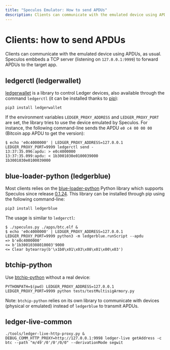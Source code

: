 ```yaml
---
title: "Speculos Emulator: How to send APDUs"
description: Clients can communicate with the emulated device using APDUs, as usual. Speculos embbeds a TCP server to forward APDUs to the target app.
---
```


# Clients: how to send APDUs

Clients can communicate with the emulated device using APDUs, as usual. Speculos
embbeds a TCP server (listening on `127.0.0.1:9999`) to forward APDUs to the
target app.

## ledgerctl (ledgerwallet)

[ledgerwallet](https://github.com/LedgerHQ/ledgerctl) is a library to control
Ledger devices, also available through the command `ledgerctl` (it can be
installed thanks to [pip](https://pypi.org/project/ledgerwallet/)):

```shell copy
pip3 install ledgerwallet
```

If the environment variables `LEDGER_PROXY_ADDRESS` and `LEDGER_PROXY_PORT` are
set, the library tries to use the device emulated by Speculos. For instance, the
following command-line sends the APDU `e0 c4 00 00 00` (Bitcoin app APDU to get
the version):

```shell copy
$ echo 'e0c4000000' | LEDGER_PROXY_ADDRESS=127.0.0.1 LEDGER_PROXY_PORT=9999 ledgerctl send -
13:37:35.096:apdu: > e0c4000000
13:37:35.099:apdu: < 1b3001030e0100039000
1b3001030e0100039000
```

## blue-loader-python (ledgerblue)

Most clients relies on the
[blue-loader-python](https://github.com/LedgerHQ/blue-loader-python/) Python
library which supports Speculos since release
[0.1.24](https://pypi.org/project/ledgerblue/0.1.24/). This library can be
installed through pip using the following command-line:

```shell copy
pip3 install ledgerblue
```

The usage is similar to `ledgerctl`:

```shell copy
$ ./speculos.py ./apps/btc.elf &
$ echo 'e0c4000000' | LEDGER_PROXY_ADDRESS=127.0.0.1 LEDGER_PROXY_PORT=9999 python3 -m ledgerblue.runScript --apdu
=> b'e0c4000000'
<= b'1b30010308010003'9000
<= Clear bytearray(b'\x1b0\x01\x03\x08\x01\x00\x03')
```

## btchip-python

Use [btchip-python](https://github.com/LedgerHQ/btchip-python) without a real device:

```shell copy
PYTHONPATH=$(pwd) LEDGER_PROXY_ADDRESS=127.0.0.1 LEDGER_PROXY_PORT=9999 python tests/testMultisigArmory.py
```

Note: `btchip-python` relies on its own library to communicate with devices
(physical or emulated) instead of `ledgerblue` to transmit APDUs.

## ledger-live-common

```shell copy
./tools/ledger-live-http-proxy.py &
DEBUG_COMM_HTTP_PROXY=http://127.0.0.1:9998 ledger-live getAddress -c btc --path "m/49'/0'/0'/0/0" --derivationMode segwit
```